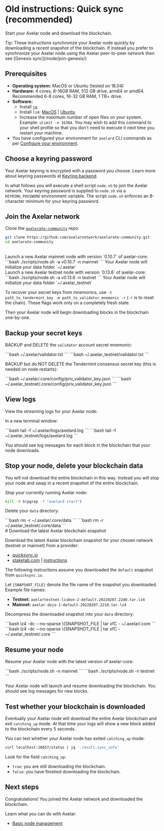 # Old instructions: Quick sync (recommended)


Start your Axelar node and download the blockchain.

<Callout emoji="💡">
  Tip: These instructions synchronize your Axelar node quickly by downloading a
  recent snapshot of the blockchain. If instead you prefer to synchronize your
  Axelar node using the Axelar peer-to-peer network then see [Genesis
  sync](/node/join-genesis/)
</Callout>

## Prerequisites

- **Operating system:** MacOS or Ubuntu (tested on 18.04)
- **Hardware:** 4 cores, 8-16GB RAM, 512 GB drive, arm64 or amd64. Recommended 6-8 cores, 16-32 GB RAM, 1 TB+ drive.
- **Software:**
  - Install [`jq`](https://stedolan.github.io/jq/download/).
  - Install `lz4`: [MacOS](https://formulae.brew.sh/formula/lz4) | [Ubuntu](https://snapcraft.io/install/lz4/ubuntu)
  - Increase the maximum number of open files on your system. Example: `ulimit -n 16384`. You may wish to add this command to your shell profile so that you don't need to execute it next time you restart your machine.
- You have configured your environment for `axelard` CLI commands as per [Configure your environment](/node/config-node/).

## Choose a keyring password

Your Axelar keyring is encrypted with a password you choose. Learn more about keyring passwords at [Keyring backend](/node/keyring/).

In what follows you will execute a shell script `node.sh` to join the Axelar network. Your keyring password is supplied to `node.sh` via a `KEYRING_PASSWORD` environment variable. The script `node.sh` enforces an 8-character minimum for your keyring password.

## Join the Axelar network

Clone the [`axelerate-community`](https://github.com/axelarnetwork/axelarate-community) repo:

```bash
git clone https://github.com/axelarnetwork/axelarate-community.git
cd axelarate-community
```
<br/>
<tabs>
<tab-item title="Mainnet">
 <div>
Launch a new Axelar mainnet node with version `0.10.7` of axelar-core:
```bash
./scripts/node.sh -a v0.10.7 -n mainnet
```
Your Axelar node will initialize your data folder `~/.axelar`

</div>

</tab-item>
<tab-item title="Testnet">
 <div>
Launch a new Axelar testnet node with version `0.13.6` of axelar-core:
```bash
./scripts/node.sh -a v0.13.6 -n testnet
```
Your Axelar node will initialize your data folder `~/.axelar_testnet`
</div>

</tab-item>
</tabs>

To recover your secret keys from mnemonics, use `-t path_to_tendermint_key -m path_to_validator_mnemonic -r` (`-r` is to reset the chain). These flags work only on a completely fresh state.

Then your Axelar node will begin downloading blocks in the blockchain one-by-one.

## Backup your secret keys

BACKUP and DELETE the `validator` account secret mnemonic:

<tabs>
<tab-item title="Mainnet">
 ```bash
 ~/.axelar/validator.txt
 ```
</tab-item>
<tab-item title="Testnet">
```bash
~/.axelar_testnet/validator.txt
 ```
</tab-item>
</tabs>

BACKUP but do NOT DELETE the Tendermint consensus secret key (this is needed on node restarts):

<tabs>
<tab-item title="Mainnet">
```bash
~/.axelar/.core/config/priv_validator_key.json 
 ```

</tab-item>
<tab-item title="Testnet">
 ```bash
 ~/.axelar_testnet/.core/config/priv_validator_key.json 
 ```

</tab-item>
</tabs>

## View logs

View the streaming logs for your Axelar node:

In a new terminal window:

<tabs>
<tab-item title="Mainnet">
```bash
tail -f ~/.axelar/logs/axelard.log
 ```

</tab-item>
<tab-item title="Testnet">
```bash
tail -f ~/.axelar_testnet/logs/axelard.log 
```

</tab-item>
</tabs>

You should see log messages for each block in the blockchain that your node downloads.

## Stop your node, delete your blockchain data

You will not download the entire blockchain in this way. Instead you will stop your node and swap in a recent snapshot of the entire blockchain.

Stop your currently running Axelar node:

```bash
kill -9 $(pgrep -f "axelard start")
```

Delete your `data` directory:

<tabs>
<tab-item title="Mainnet">
 ```bash
 rm -r ~/.axelar/.core/data
  ```

</tab-item>
<tab-item title="Testnet">
 ```bash
 rm -r ~/.axelar_testnet/.core/data
  ```

</tab-item>
</tabs>
<br/>
# Download the latest Axelar blockchain snapshot

Download the latest Axelar blockchain snapshot for your chosen network (testnet or mainnet) from a provider:

- [quicksync.io](https://quicksync.io/networks/axelar.html)
- [staketab.com](https://cosmos-snap.staketab.com/axelar/) | [instructions](https://github.com/staketab/nginx-cosmos-snap/blob/main/docs/axelar.md)

The following instructions assume you downloaded the `default` snapshot from `quicksync.io`.

Let `{SNAPSHOT_FILE}` denote the file name of the snapshot you downloaded. Example file names:

- **Testnet:** `axelartestnet-lisbon-2-default.20220207.2240.tar.lz4`
- **Mainnet:** `axelar-dojo-1-default.20220207.2210.tar.lz4`

Decompress the downloaded snapshot into your `data` directory:

<tabs>
<tab-item title="Mainnet">
 ```bash
 lz4 -dc --no-sparse \{SNAPSHOT_FILE
 | tar xfC - ~/.axelar/.core  
 ```
</tab-item>
<tab-item title="Testnet">
 ```bash
 lz4 -dc --no-sparse \{SNAPSHOT_FILE
 | tar xfC - ~/.axelar_testnet/.core  
 ```
</tab-item>
</tabs>

## Resume your node

Resume your Axelar node with the latest version of axelar-core:

<tabs>
<tab-item title="Mainnet">
 ```bash
 ./scripts/node.sh -n mainnet  
 ```

</tab-item>
<tab-item title="Testnet">
 ```bash
 ./scripts/node.sh -n testnet  
 ```

</tab-item>
</tabs>

Your Axelar node will launch and resume downloading the blockchain. You should see log messages for new blocks.

## Test whether your blockchain is downloaded

Eventually your Axelar node will download the entire Axelar blockchain and exit `catching_up` mode. At that time your logs will show a new block added to the blockchain every 5 seconds.

You can test whether your Axelar node has exited `catching_up` mode:

```bash
curl localhost:26657/status | jq '.result.sync_info'
```

Look for the field `catching_up`:

- `true`: you are still downloading the blockchain.
- `false`: you have finished downloading the blockchain.

## Next steps

Congratulations! You joined the Axelar network and downloaded the blockchain.

Learn what you can do with Axelar:

- [Basic node management](/node/basic/)
